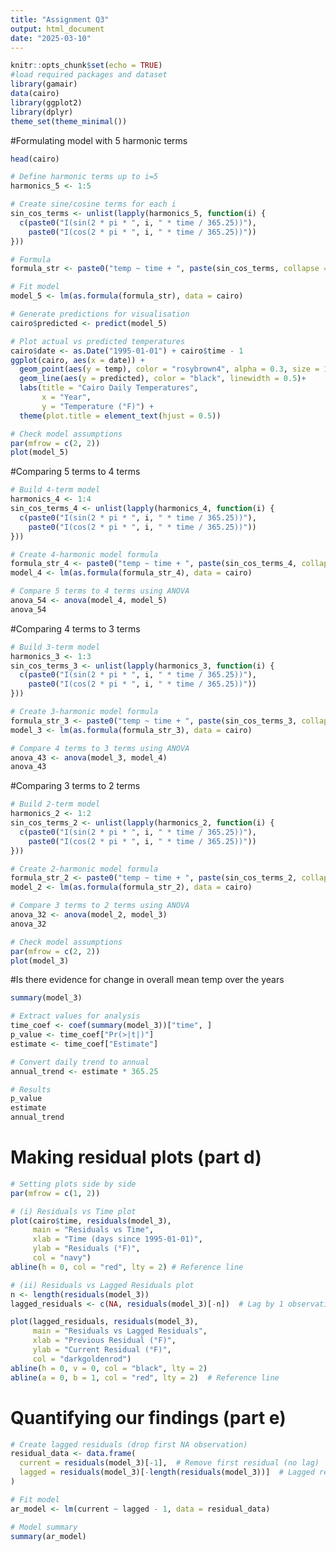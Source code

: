---
title: "Assignment Q3"
output: html_document
date: "2025-03-10"
---

```{r setup, include=FALSE}
knitr::opts_chunk$set(echo = TRUE)
#load required packages and dataset
library(gamair)
data(cairo)
library(ggplot2)
library(dplyr)
theme_set(theme_minimal())
```


#Formulating model with 5 harmonic terms
```{r}
head(cairo)

# Define harmonic terms up to i=5
harmonics_5 <- 1:5

# Create sine/cosine terms for each i
sin_cos_terms <- unlist(lapply(harmonics_5, function(i) {
  c(paste0("I(sin(2 * pi * ", i, " * time / 365.25))"),
    paste0("I(cos(2 * pi * ", i, " * time / 365.25))"))
}))

# Formula
formula_str <- paste0("temp ~ time + ", paste(sin_cos_terms, collapse = " + "))

# Fit model
model_5 <- lm(as.formula(formula_str), data = cairo)

# Generate predictions for visualisation
cairo$predicted <- predict(model_5)

# Plot actual vs predicted temperatures
cairo$date <- as.Date("1995-01-01") + cairo$time - 1
ggplot(cairo, aes(x = date)) +
  geom_point(aes(y = temp), color = "rosybrown4", alpha = 0.3, size = 1)+
  geom_line(aes(y = predicted), color = "black", linewidth = 0.5)+
  labs(title = "Cairo Daily Temperatures",
       x = "Year",
       y = "Temperature (°F)") +
  theme(plot.title = element_text(hjust = 0.5))

# Check model assumptions
par(mfrow = c(2, 2))
plot(model_5)
```


#Comparing 5 terms to 4 terms
```{r}
# Build 4-term model
harmonics_4 <- 1:4
sin_cos_terms_4 <- unlist(lapply(harmonics_4, function(i) {
  c(paste0("I(sin(2 * pi * ", i, " * time / 365.25))"),
    paste0("I(cos(2 * pi * ", i, " * time / 365.25))"))
}))

# Create 4-harmonic model formula
formula_str_4 <- paste0("temp ~ time + ", paste(sin_cos_terms_4, collapse = " + "))
model_4 <- lm(as.formula(formula_str_4), data = cairo)

# Compare 5 terms to 4 terms using ANOVA
anova_54 <- anova(model_4, model_5)
anova_54
```

#Comparing 4 terms to 3 terms
```{r}
# Build 3-term model
harmonics_3 <- 1:3
sin_cos_terms_3 <- unlist(lapply(harmonics_3, function(i) {
  c(paste0("I(sin(2 * pi * ", i, " * time / 365.25))"),
    paste0("I(cos(2 * pi * ", i, " * time / 365.25))"))
}))

# Create 3-harmonic model formula
formula_str_3 <- paste0("temp ~ time + ", paste(sin_cos_terms_3, collapse = " + "))
model_3 <- lm(as.formula(formula_str_3), data = cairo)

# Compare 4 terms to 3 terms using ANOVA
anova_43 <- anova(model_3, model_4)
anova_43
```

#Comparing 3 terms to 2 terms
```{r}
# Build 2-term model
harmonics_2 <- 1:2
sin_cos_terms_2 <- unlist(lapply(harmonics_2, function(i) {
  c(paste0("I(sin(2 * pi * ", i, " * time / 365.25))"),
    paste0("I(cos(2 * pi * ", i, " * time / 365.25))"))
}))

# Create 2-harmonic model formula
formula_str_2 <- paste0("temp ~ time + ", paste(sin_cos_terms_2, collapse = " + "))
model_2 <- lm(as.formula(formula_str_2), data = cairo)

# Compare 3 terms to 2 terms using ANOVA
anova_32 <- anova(model_2, model_3)
anova_32

# Check model assumptions
par(mfrow = c(2, 2))
plot(model_3)
```

#Is there evidence for change in overall mean temp over the years
```{r}
summary(model_3)

# Extract values for analysis
time_coef <- coef(summary(model_3))["time", ]
p_value <- time_coef["Pr(>|t|)"]
estimate <- time_coef["Estimate"]

# Convert daily trend to annual
annual_trend <- estimate * 365.25

# Results
p_value
estimate
annual_trend

```


# Making residual plots (part d)
```{r}
# Setting plots side by side
par(mfrow = c(1, 2))

# (i) Residuals vs Time plot
plot(cairo$time, residuals(model_3),
     main = "Residuals vs Time",
     xlab = "Time (days since 1995-01-01)",
     ylab = "Residuals (°F)",
     col = "navy")
abline(h = 0, col = "red", lty = 2) # Reference line

# (ii) Residuals vs Lagged Residuals plot
n <- length(residuals(model_3))
lagged_residuals <- c(NA, residuals(model_3)[-n])  # Lag by 1 observation

plot(lagged_residuals, residuals(model_3),
     main = "Residuals vs Lagged Residuals",
     xlab = "Previous Residual (°F)",
     ylab = "Current Residual (°F)",
     col = "darkgoldenrod")
abline(h = 0, v = 0, col = "black", lty = 2)
abline(a = 0, b = 1, col = "red", lty = 2)  # Reference line
```

# Quantifying our findings (part e)
```{r}
# Create lagged residuals (drop first NA observation)
residual_data <- data.frame(
  current = residuals(model_3)[-1],  # Remove first residual (no lag)
  lagged = residuals(model_3)[-length(residuals(model_3))]  # Lagged residuals
)

# Fit model
ar_model <- lm(current ~ lagged - 1, data = residual_data)

# Model summary
summary(ar_model)
```
